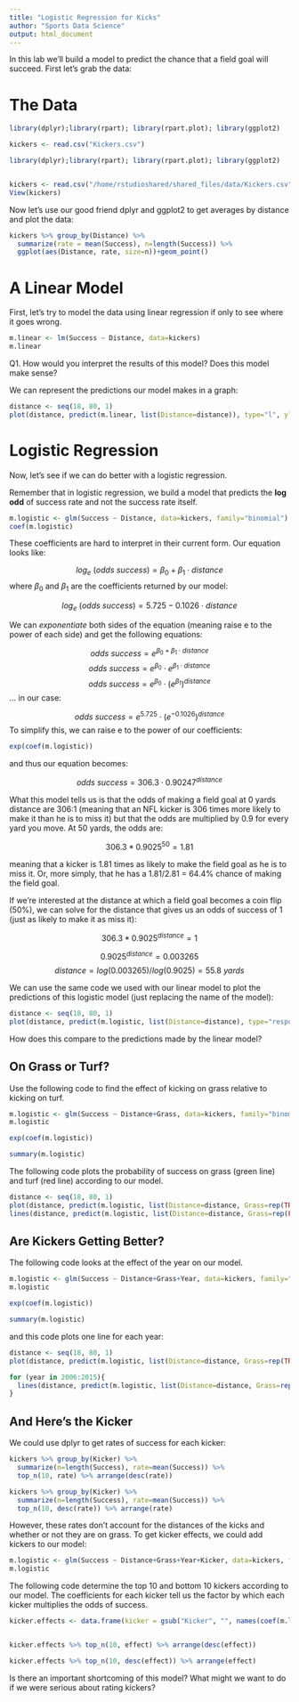 ```yaml
---
title: "Logistic Regression for Kicks"
author: "Sports Data Science"
output: html_document
---
```


In this lab we'll build a model to predict the chance that a field goal will succeed.  First let's grab the data:

# The Data 

```r
library(dplyr);library(rpart); library(rpart.plot); library(ggplot2)

kickers <- read.csv("Kickers.csv")
```

```r
library(dplyr);library(rpart); library(rpart.plot); library(ggplot2)


kickers <- read.csv("/home/rstudioshared/shared_files/data/Kickers.csv")
View(kickers)
```

Now let's use our good friend dplyr and ggplot2 to get averages by distance and plot the data:

```r
kickers %>% group_by(Distance) %>% 
  summarize(rate = mean(Success), n=length(Success)) %>% 
  ggplot(aes(Distance, rate, size=n))+geom_point()
```

# A Linear Model

First, let's try to model the data using linear regression if only to see where it goes wrong.

```r
m.linear <- lm(Success ~ Distance, data=kickers)
m.linear
```

Q1. How would you interpret the results of this model?  Does this model make sense?

We can represent the predictions our model makes in a graph:

```r
distance <- seq(18, 80, 1)
plot(distance, predict(m.linear, list(Distance=distance)), type="l", ylab="Predicted Success Rate")

```

# Logistic Regression

Now, let's see if we can do better with a logistic regression.

Remember that in logistic regression, we build a model that predicts the **log odd** of success rate and not the success rate itself.

```r
m.logistic <- glm(Success ~ Distance, data=kickers, family="binomial")
coef(m.logistic)
```

These coefficients are hard to interpret in their current form.  Our equation looks like:

$$log_e\ (odds\ success) = \beta_0 + \beta_1 \cdot distance$$
where $\beta_0$ and $\beta_1$ are the coefficients returned by our model:

$$log_e\ (odds\ success) = 5.725 - 0.1026 \cdot distance$$

We can *exponentiate* both sides of the equation (meaning raise e to the power of each side) and get the following equations:

$$odds\ success = e^{\beta_0 + \beta_1 \cdot distance}$$
$$odds\ success = e^{\beta_0} \cdot e^{\beta_1 \cdot distance}$$
$$odds\ success = e^{\beta_0} \cdot (e^{\beta_1})^{distance}$$
... in our case:

$$odds\ success = e^{5.725} \cdot (e^{-0.1026})^{distance}$$
To simplify this, we can raise e to the power of our coefficients:

```r
exp(coef(m.logistic))
```

and thus our equation becomes:

$$odds\ success = 306.3 \cdot 0.90247^{distance}$$

What this model tells us is that the odds of making a field goal at 0 yards distance are 306:1 (meaning that an NFL kicker is 306 times more likely to make it than he is to miss it) but that the odds are multiplied by 0.9 for every yard you move.  At 50 yards, the odds are:

$$306.3 * 0.9025^{50} = 1.81$$

meaning that a kicker is 1.81 times as likely to make the field goal as he is to miss it.  Or, more simply, that he has a 1.81/2.81 = 64.4% chance of making the field goal.

If we're interested at the distance at which a field goal becomes a coin flip (50%), we can solve for the distance that gives us an odds of success of 1 (just as likely to make it as miss it):


$$306.3 * 0.9025^{distance} = 1$$

$$0.9025^{distance} = 0.003265$$
$$distance = log(0.003265)/log(0.9025) = 55.8\ yards$$

We can use the same code we used with our linear model to plot the predictions of this logistic model (just replacing the name of the model):

```r
distance <- seq(18, 80, 1)
plot(distance, predict(m.logistic, list(Distance=distance), type="response"), type="l", ylab="Predicted Success Rate")
```

How does this compare to the predictions made by the linear model?

## On Grass or Turf?

Use the following code to find the effect of kicking on grass relative to kicking on turf.

```r
m.logistic <- glm(Success ~ Distance+Grass, data=kickers, family="binomial")
m.logistic

exp(coef(m.logistic))

summary(m.logistic)
```

The following code plots the probability of success on grass (green line) and turf (red line) according to our model.

```r
distance <- seq(18, 80, 1)
plot(distance, predict(m.logistic, list(Distance=distance, Grass=rep(TRUE, 63)), type="response"), type="l", ylab="Predicted Success Rate", col="darkgreen")
lines(distance, predict(m.logistic, list(Distance=distance, Grass=rep(FALSE, 63)), type="response"), type="l", ylab="Predicted Success Rate", col="red")
```

## Are Kickers Getting Better?

The following code looks at the effect of the year on our model.

```r
m.logistic <- glm(Success ~ Distance+Grass+Year, data=kickers, family="binomial")
m.logistic

exp(coef(m.logistic))

summary(m.logistic)
```

and this code plots one line for each year:

```r
distance <- seq(18, 80, 1)
plot(distance, predict(m.logistic, list(Distance=distance, Grass=rep(TRUE, 63), Year=rep(2005,63)), type="response"), type="l", ylab="Predicted Success Rate")

for (year in 2006:2015){
  lines(distance, predict(m.logistic, list(Distance=distance, Grass=rep(TRUE, 63), Year=rep(year,63)), type="response"), type="l", ylab="Predicted Success Rate")
}
```

## And Here's the Kicker

We could use dplyr to get rates of success for each kicker:

```r
kickers %>% group_by(Kicker) %>% 
  summarize(n=length(Success), rate=mean(Success)) %>%
  top_n(10, rate) %>% arrange(desc(rate))

kickers %>% group_by(Kicker) %>% 
  summarize(n=length(Success), rate=mean(Success)) %>%
  top_n(10, desc(rate)) %>% arrange(rate)

```

However, these rates don't account for the distances of the kicks and whether or not they are on grass.  To get kicker effects, we could add kickers to our model:


```r
m.logistic <- glm(Success ~ Distance+Grass+Year+Kicker, data=kickers, family="binomial")
m.logistic
```

The following code determine the top 10 and bottom 10 kickers according to our model.  The coefficients for each kicker tell us the factor by which each kicker multiplies the odds of success.  

```r
kicker.effects <- data.frame(kicker = gsub("Kicker", "", names(coef(m.logistic))[-c(1:4)]), effect = exp(coef(m.logistic))[-c(1:4)])


kicker.effects %>% top_n(10, effect) %>% arrange(desc(effect))

kicker.effects %>% top_n(10, desc(effect)) %>% arrange(effect)
```

Is there an important shortcoming of this model?  What might we want to do if we were serious about rating kickers?